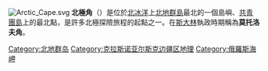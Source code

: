 {{coord|81|13|N|95|15|E|display=title}}
[[File:Arctic_Cape.svg|right]]
'''北極角'''（{{lang-ru|Мыс Арктический}}）是位於[[北冰洋|北冰洋]]上[[北地群島|北地群島]]最北的一個島嶼、[[共青團島|共青團島]]上的最北點，是許多北極探險旅程的起點之一。在[[斯大林|斯大林]]執政時期稱為'''莫托洛夫角'''。

{{DEFAULTSORT:Арктический (мыс)}}
[[Category:北地群岛|Category:北地群岛]]
[[Category:克拉斯诺亚尔斯克边疆区地理|Category:克拉斯诺亚尔斯克边疆区地理]]
[[Category:俄羅斯海岬|Category:俄羅斯海岬]]